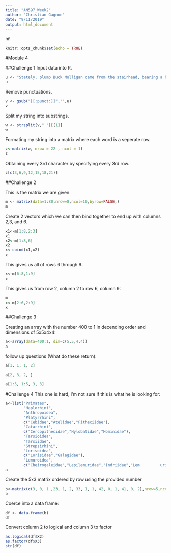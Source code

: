 ```yaml
---
title: "AN597_Week2"
author: "Christian Gagnon"
date: "9/11/2019"
output: html_document
---
```


hi!

```r
knitr::opts_chunk$set(echo = TRUE)
```

#Module 4


##Challenge 1
Input data into R.
```r
u <- "Stately, plump Buck Mulligan came from the stairhead, bearing a bowl of lather on which a mirror and a razor lay crossed."
u
```
Remove punctuations.
```r
v <- gsub("[[:punct:]]","",u)
v
```
Split my string into substrings.
```r
w <- strsplit(v," ")[[1]]
w
```
Formating my string into a matrix where each word is a seperate row.
```r
z<-matrix(w, nrow = 22 , ncol = 1)
z
```

Obtaining every 3rd character by specifying every 3rd row.
```r
z[c(3,6,9,12,15,18,21)]
```



##Challenge 2

This is the matrix we are given:
```r
m <- matrix(data=1:80,nrow=8,ncol=10,byrow=FALSE,)
m
```

Create 2 vectors which we can then bind together to end up with columns 2,3, and 6.
```r
x1<-m[1:8,2:3]
x1
x2<-m[1:8,6]
x2
x<-cbind(x1,x2)
x
```

This gives us all of rows 6 through 9:
```r
x<-m[6:8,1:9]
x
```

This gives us from row 2, column 2 to row 6, column 9:
```r
m
x<-m[2:6,2:9]
x
```

##Challenge 3

Creating an array with the number 400 to 1 in decending order and dimensions of 5x5x4x4:
```r
a<-array(data=400:1, dim=c(5,5,4,4))
a
```

follow up questions (What do these return):
```r
a[1, 1, 1, 2]
```

```r
a[2, 3, 2, ]
```

```r
a[1:5, 1:5, 3, 3]
```

#Challenge 4
This one is hard, I'm not sure if this is what he is looking for:
```r
a<-list("Primates",
        "Haplorhini",
        "Anthropoidea",
        "Platyrrhini",
        c("Cebidae","Atelidae","Pitheciidae"),
        "Catarrhini",
        c("Cercopithecidae","Hylobatidae","Hominidae"),
        "Tarsioidea",
        "Tarsiidae",
        "Strepsirhini",
        "Lorisoidea",
        c("Lorisidae","Galagidae"),
        "Lemuroidea",
        c("Cheirogaleidae","Lepilemuridae","Indriidae","Lem         uridae","Daubentoniidae"))
a
```

Create the 5x3 matrix ordered by row using the provided number
```r
b<-matrix(c(3, 0, 1 ,23, 1, 2, 33, 1, 1, 42, 0, 1, 41, 0, 2),nrow=5,ncol=3,byrow=TRUE)
b
```

Coerce into a data frame:
```r
df <- data.frame(b)
df
```

Convert column 2 to logical and column 3 to factor
```r
as.logical(df$X2)
as.factor(df$X3)
str(df)

```

